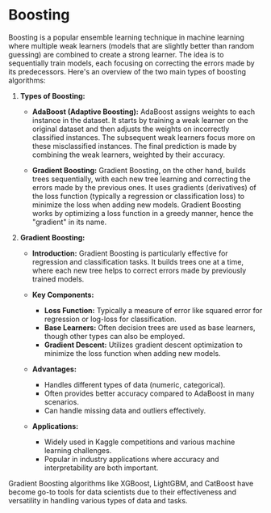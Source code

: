 # Boosting

Boosting is a popular ensemble learning technique in machine learning where multiple weak learners (models that are slightly better than random guessing) are combined to create a strong learner. The idea is to sequentially train models, each focusing on correcting the errors made by its predecessors. Here's an overview of the two main types of boosting algorithms:

1. **Types of Boosting:**

   - **AdaBoost (Adaptive Boosting):** AdaBoost assigns weights to each instance in the dataset. It starts by training a weak learner on the original dataset and then adjusts the weights on incorrectly classified instances. The subsequent weak learners focus more on these misclassified instances. The final prediction is made by combining the weak learners, weighted by their accuracy.

   - **Gradient Boosting:** Gradient Boosting, on the other hand, builds trees sequentially, with each new tree learning and correcting the errors made by the previous ones. It uses gradients (derivatives) of the loss function (typically a regression or classification loss) to minimize the loss when adding new models. Gradient Boosting works by optimizing a loss function in a greedy manner, hence the "gradient" in its name.

2. **Gradient Boosting:**

   - **Introduction:** Gradient Boosting is particularly effective for regression and classification tasks. It builds trees one at a time, where each new tree helps to correct errors made by previously trained models.

   - **Key Components:**
     - **Loss Function:** Typically a measure of error like squared error for regression or log-loss for classification.
     - **Base Learners:** Often decision trees are used as base learners, though other types can also be employed.
     - **Gradient Descent:** Utilizes gradient descent optimization to minimize the loss function when adding new models.

   - **Advantages:**
     - Handles different types of data (numeric, categorical).
     - Often provides better accuracy compared to AdaBoost in many scenarios.
     - Can handle missing data and outliers effectively.

   - **Applications:**
     - Widely used in Kaggle competitions and various machine learning challenges.
     - Popular in industry applications where accuracy and interpretability are both important.

Gradient Boosting algorithms like XGBoost, LightGBM, and CatBoost have become go-to tools for data scientists due to their effectiveness and versatility in handling various types of data and tasks.